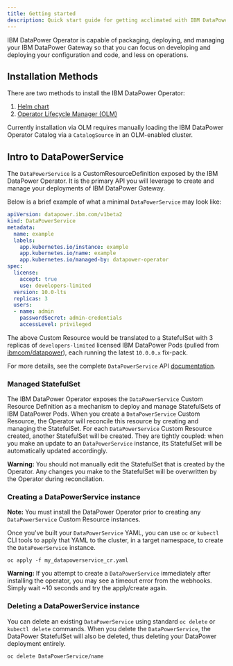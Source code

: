```yaml
---
title: Getting started
description: Quick start guide for getting acclimated with IBM DataPower Operator
---
```


<PageDescription>

IBM DataPower Operator is capable of packaging, deploying, and managing your IBM DataPower Gateway so that you can focus on developing and deploying your configuration and code, and less on operations.

</PageDescription>

## Installation Methods

There are two methods to install the IBM DataPower Operator:

1. [Helm chart](https://github.com/IBM/datapower-operator-chart)
2. [Operator Lifecycle Manager (OLM)](/install/olm)

<!-- This should be updated / removed when the Operator joins OperatorHub -->
<InlineNotification>

Currently installation via OLM requires manually loading the IBM DataPower Operator Catalog via a `CatalogSource` in an OLM-enabled cluster.

</InlineNotification>

## Intro to DataPowerService

The `DataPowerService` is a CustomResourceDefinition exposed by the IBM DataPower Operator. It is the primary API you will leverage to create and manage your deployments of IBM DataPower Gateway.

Below is a brief example of what a minimal `DataPowerService` may look like:

```yaml
apiVersion: datapower.ibm.com/v1beta2
kind: DataPowerService
metadata:
  name: example
  labels:
    app.kubernetes.io/instance: example
    app.kubernetes.io/name: example
    app.kubernetes.io/managed-by: datapower-operator
spec:
  license:
    accept: true
    use: developers-limited
  version: 10.0-lts
  replicas: 3
  users:
  - name: admin
    passwordSecret: admin-credentials
    accessLevel: privileged
```

The above Custom Resource would be translated to a StatefulSet with 3 replicas of `developers-limited` licensed IBM DataPower Pods (pulled from [ibmcom/datapower](https://hub.docker.com/r/ibmcom/datapower/)), each running the latest `10.0.0.x` fix-pack.

For more details, see the complete `DataPowerService` API [documentation](/apis/datapowerservice/spec).

### Managed StatefulSet

The IBM DataPower Operator exposes the `DataPowerService` Custom Resource Definition as a mechanism to deploy and manage StatefulSets of IBM DataPower Pods. When you create a `DataPowerService` Custom Resource, the Operator will reconcile this resource by creating and managing the StatefulSet. For each `DataPowerService` Custom Resource created, another StatefulSet will be created. They are tightly coupled: when you make an update to an `DataPowerService` instance, its StatefulSet will be automatically updated accordingly.

<InlineNotification kind="warning">

**Warning:** You should not manually edit the StatefulSet that is created by the Operator. Any changes you make to the StatefulSet will be overwritten by the Operator during reconcilation.

</InlineNotification>


### Creating a DataPowerService instance

<InlineNotification>

**Note:** You must install the DataPower Operator prior to creating any `DataPowerService` Custom Resource instances.

</InlineNotification>

Once you've built your `DataPowerService` YAML, you can use `oc` or `kubectl` CLI tools to apply that YAML to the cluster, in a target namespace, to create the `DataPowerService` instance.

```
oc apply -f my_datapowerservice_cr.yaml
```

<InlineNotification kind="warning">

**Warning:** If you attempt to create a `DataPowerService` immediately after installing the operator, you may see a timeout error from the webhooks. Simply wait ~10 seconds and try the apply/create again.

</InlineNotification>

### Deleting a DataPowerService instance

You can delete an existing `DataPowerService` using standard `oc delete` or `kubectl delete` commands. When you delete the `DataPowerService`, the DataPower StatefulSet will also be deleted, thus deleting your DataPower deployment entirely.

```
oc delete DataPowerService/name
```
